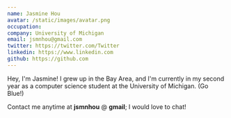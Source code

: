 ```yaml
---
name: Jasmine Hou
avatar: /static/images/avatar.png
occupation:
company: University of Michigan
email: jsmnhou@gmail.com
twitter: https://twitter.com/Twitter
linkedin: https://www.linkedin.com
github: https://github.com
---
```


Hey, I'm Jasmine! I grew up in the Bay Area, and I'm currently in my second year as a computer science student at the University of Michigan. (Go Blue!)

Contact me anytime at **jsmnhou** @ **gmail**; I would love to chat!
